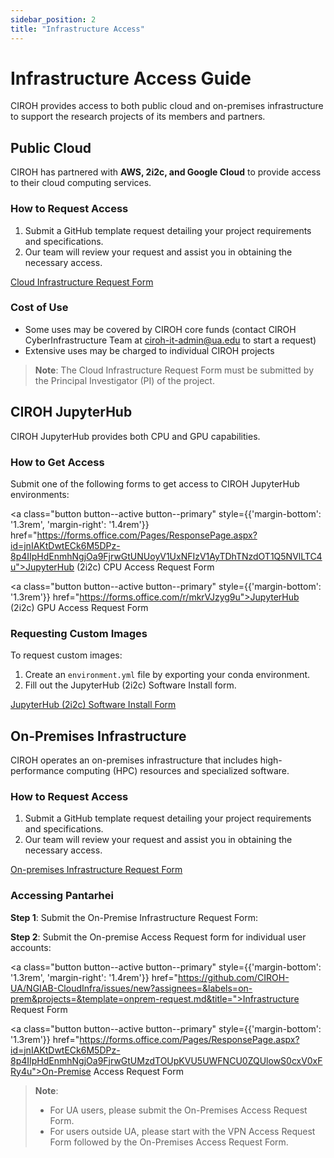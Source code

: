 ```yaml
---
sidebar_position: 2
title: "Infrastructure Access"
---
```


# Infrastructure Access Guide

CIROH provides access to both public cloud and on-premises infrastructure to support the research projects of its members and partners.
<Drawio content={simpleGraph} />

## Public Cloud

CIROH has partnered with **AWS, 2i2c, and Google Cloud** to provide access to their cloud computing services. 

### How to Request Access

1. Submit a GitHub template request detailing your project requirements and specifications.
2. Our team will review your request and assist you in obtaining the necessary access.

<a class="button button--active button--primary" href="https://github.com/CIROH-UA/NGIAB-CloudInfra/issues/new?assignees=&labels=infrastructure&projects=&template=case_studies_call.md&title=">Cloud Infrastructure Request Form</a>

### Cost of Use

- Some uses may be covered by CIROH core funds (contact CIROH CyberInfrastructure Team at ciroh-it-admin@ua.edu to start a request)
- Extensive uses may be charged to individual CIROH projects

> **Note**: The Cloud Infrastructure Request Form must be submitted by the Principal Investigator (PI) of the project.

## CIROH JupyterHub

CIROH JupyterHub provides both CPU and GPU capabilities.

### How to Get Access

Submit one of the following forms to get access to CIROH JupyterHub environments:

<a class="button button--active button--primary" style={{'margin-bottom': '1.3rem', 'margin-right': '1.4rem'}} href="https://forms.office.com/Pages/ResponsePage.aspx?id=jnIAKtDwtECk6M5DPz-8p4IIpHdEnmhNgjOa9FjrwGtUNUoyV1UxNFIzV1AyTDhTNzdOT1Q5NVlLTC4u">JupyterHub (2i2c) CPU Access Request Form</a>

<a class="button button--active button--primary" style={{'margin-bottom': '1.3rem'}} href="https://forms.office.com/r/mkrVJzyg9u">JupyterHub (2i2c) GPU Access Request Form</a>

### Requesting Custom Images

To request custom images:

1. Create an `environment.yml` file by exporting your conda environment.
2. Fill out the JupyterHub (2i2c) Software Install form.

<a class="button button--active button--primary" href="https://forms.office.com/Pages/ResponsePage.aspx?id=jnIAKtDwtECk6M5DPz-8p4IIpHdEnmhNgjOa9FjrwGtUNUoyV1UxNFIzV1AyTDhTNzdOT1Q5NVlLTC4u">JupyterHub (2i2c) Software Install Form</a>

## On-Premises Infrastructure

CIROH operates an on-premises infrastructure that includes high-performance computing (HPC) resources and specialized software.

### How to Request Access

1. Submit a GitHub template request detailing your project requirements and specifications.
2. Our team will review your request and assist you in obtaining the necessary access.

<a class="button button--active button--primary" href="https://github.com/CIROH-UA/NGIAB-CloudInfra/issues/new?assignees=&labels=on-prem&projects=&template=onprem-request.md&title=">On-premises Infrastructure Request Form</a>
<br />

### Accessing Pantarhei

**Step 1**: Submit the On-Premise Infrastructure Request Form:


**Step 2**: Submit the On-premise Access Request form for individual user accounts:

<a class="button button--active button--primary" style={{'margin-bottom': '1.3rem', 'margin-right': '1.4rem'}} href="https://github.com/CIROH-UA/NGIAB-CloudInfra/issues/new?assignees=&labels=on-prem&projects=&template=onprem-request.md&title=">Infrastructure Request Form</a>

<a class="button button--active button--primary" style={{'margin-bottom': '1.3rem'}} href="https://forms.office.com/Pages/ResponsePage.aspx?id=jnIAKtDwtECk6M5DPz-8p4IIpHdEnmhNgjOa9FjrwGtUMzdTOUpKVU5UWFNCU0ZQUlowS0cxV0xFRy4u">On-Premise Access Request Form</a>
<br />

> **Note**: 
> - For UA users, please submit the On-Premises Access Request Form. 
> - For users outside UA, please start with the VPN Access Request Form followed by the On-Premises Access Request Form.

